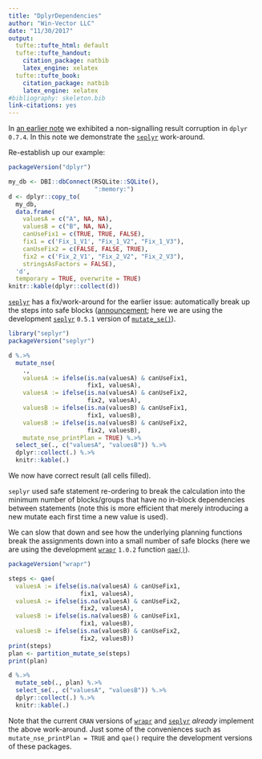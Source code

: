 ```yaml
---
title: "DplyrDependencies"
author: "Win-Vector LLC"
date: "11/30/2017"
output:
  tufte::tufte_html: default
  tufte::tufte_handout:
    citation_package: natbib
    latex_engine: xelatex
  tufte::tufte_book:
    citation_package: natbib
    latex_engine: xelatex
#bibliography: skeleton.bib
link-citations: yes
---
```


In [an earlier note](https://github.com/WinVector/Examples/blob/master/dplyr/Dependencies.md) we exhibited a non-signalling result corruption in `dplyr` `0.7.4`. In this note we
demonstrate the [`seplyr`](https://winvector.github.io/seplyr/) work-around.

Re-establish up our example:

```r
packageVersion("dplyr")

my_db <- DBI::dbConnect(RSQLite::SQLite(),
                        ":memory:")
d <- dplyr::copy_to(
  my_db, 
  data.frame(
    valuesA = c("A", NA, NA),
    valuesB = c("B", NA, NA),
    canUseFix1 = c(TRUE, TRUE, FALSE),
    fix1 = c('Fix_1_V1', "Fix_1_V2", "Fix_1_V3"),
    canUseFix2 = c(FALSE, FALSE, TRUE),
    fix2 = c('Fix_2_V1', "Fix_2_V2", "Fix_2_V3"),
    stringsAsFactors = FALSE),
  'd', 
  temporary = TRUE, overwrite = TRUE)
knitr::kable(dplyr::collect(d))
```

[`seplyr`](https://winvector.github.io/seplyr/) has a fix/work-around for the earlier issue: automatically break up the steps into safe blocks ([announcement](http://www.win-vector.com/blog/2017/11/win-vector-llc-announces-new-big-data-in-r-tools/); here we are using the development [`seplyr`](https://winvector.github.io/seplyr/) `0.5.1` version of [`mutate_se()`](https://winvector.github.io/seplyr/reference/mutate_se.html)).

```r
library("seplyr")
packageVersion("seplyr")

d %.>% 
  mutate_nse(
    ., 
    valuesA := ifelse(is.na(valuesA) & canUseFix1, 
                      fix1, valuesA),
    valuesA := ifelse(is.na(valuesA) & canUseFix2, 
                      fix2, valuesA),
    valuesB := ifelse(is.na(valuesB) & canUseFix1, 
                      fix1, valuesB),
    valuesB := ifelse(is.na(valuesB) & canUseFix2, 
                      fix2, valuesB),
    mutate_nse_printPlan = TRUE) %.>% 
  select_se(., c("valuesA", "valuesB")) %.>% 
  dplyr::collect(.) %.>% 
  knitr::kable(.)
```

We now have correct result (all cells filled).

`seplyr` used safe statement re-ordering to break the calculation into the minimum
number of blocks/groups that have no in-block dependencies between statements (note
this is more efficient that merely introducing a new mutate each first time a new
value is used).

We can slow that down and see how the underlying planning
functions break the assignments down into a small
number of safe blocks (here we are using the development [`wrapr`](https://winvector.github.io/wrapr/) `1.0.2` function
[`qae()`](https://winvector.github.io/wrapr/reference/qae.html)).

```r
packageVersion("wrapr")

steps <- qae(
  valuesA := ifelse(is.na(valuesA) & canUseFix1, 
                    fix1, valuesA),
  valuesA := ifelse(is.na(valuesA) & canUseFix2, 
                    fix2, valuesA),
  valuesB := ifelse(is.na(valuesB) & canUseFix1, 
                    fix1, valuesB),
  valuesB := ifelse(is.na(valuesB) & canUseFix2, 
                    fix2, valuesB))
print(steps)
plan <- partition_mutate_se(steps)
print(plan)

d %.>% 
  mutate_seb(., plan) %.>% 
  select_se(., c("valuesA", "valuesB")) %.>% 
  dplyr::collect(.) %.>% 
  knitr::kable(.)
```

Note that the current `CRAN` versions of [`wrapr`](https://CRAN.R-project.org/package=wrapr) and [`seplyr`](https://CRAN.R-project.org/package=seplyr) *already*
implement the above work-around.  Just some of the conveniences such
as `mutate_nse_printPlan = TRUE` and `qae()` require the development versions
of these packages.

